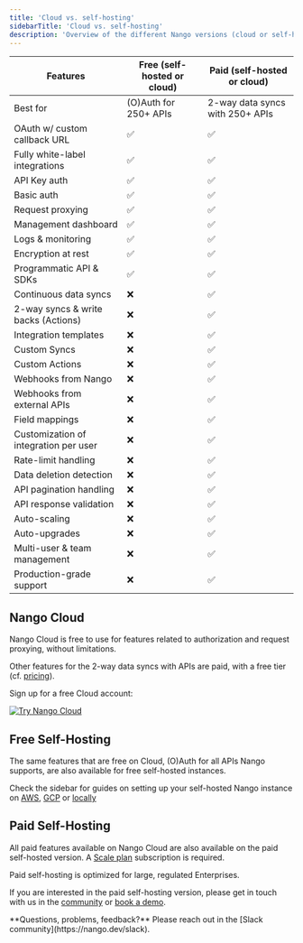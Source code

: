 ```yaml
---
title: 'Cloud vs. self-hosting'
sidebarTitle: 'Cloud vs. self-hosting'
description: 'Overview of the different Nango versions (cloud or self-hosted)'
---
```


| Features | Free (self-hosted or cloud) | Paid (self-hosted or cloud) |
|-|-|-|
| Best for | (O)Auth for 250+ APIs | 2-way data syncs with 250+ APIs |
| OAuth w/ custom callback URL | ✅  | ✅ | 
| Fully white-label integrations | ✅  | ✅ | 
| API Key auth | ✅  | ✅ | 
| Basic auth | ✅ | ✅ | 
| Request proxying | ✅ | ✅ | 
| Management dashboard | ✅ | ✅ | 
| Logs & monitoring | ✅ | ✅ | 
| Encryption at rest | ✅ | ✅ | 
| Programmatic API & SDKs | ✅ | ✅ | 
| Continuous data syncs | ❌  | ✅ | 
| 2-way syncs & write backs (Actions) | ❌  | ✅ | 
| Integration templates | ❌  | ✅ | 
| Custom Syncs | ❌ | ✅ | 
| Custom Actions | ❌ | ✅ | 
| Webhooks from Nango | ❌ | ✅ | 
| Webhooks from external APIs | ❌ | ✅ | 
| Field mappings | ❌ | ✅ | 
| Customization of integration per user | ❌  | ✅ | 
| Rate-limit handling | ❌ | ✅ | 
| Data deletion detection | ❌ | ✅ | 
| API pagination handling | ❌ | ✅ | 
| API response validation | ❌ | ✅ | 
| Auto-scaling | ❌ | ✅ | 
| Auto-upgrades | ❌ | ✅ | 
| Multi-user & team management | ❌ | ✅ | 
| Production-grade support | ❌ | ✅ | 

## Nango Cloud

Nango Cloud is free to use for features related to authorization and request proxying, without limitations. 

Other features for the 2-way data syncs with APIs are paid, with a free tier (cf. [pricing](https://nango.dev/pricing)).

Sign up for a free Cloud account:

[![Try Nango Cloud](/images/nango-deploy-button.svg)](https://app.nango.dev/signup)

## Free Self-Hosting

The same features that are free on Cloud, (O)Auth for all APIs Nango supports, are also available for free self-hosted instances.

Check the sidebar for guides on setting up your self-hosted Nango instance on [AWS](/host/self-host/aws), [GCP](/host/self-host/gcp) or [locally](/host/self-host/local)

## Paid Self-Hosting

All paid features available on Nango Cloud are also available on the paid self-hosted version. A [Scale plan](https://www.nango.dev/pricing) subscription is required.

Paid self-hosting is optimized for large, regulated Enterprises.

If you are interested in the paid self-hosting version, please get in touch with us in the [community](https://nango.dev/slack) or [book a demo](https://nango.dev/chat).

<Tip>
**Questions, problems, feedback?** Please reach out in the [Slack community](https://nango.dev/slack).
</Tip>
